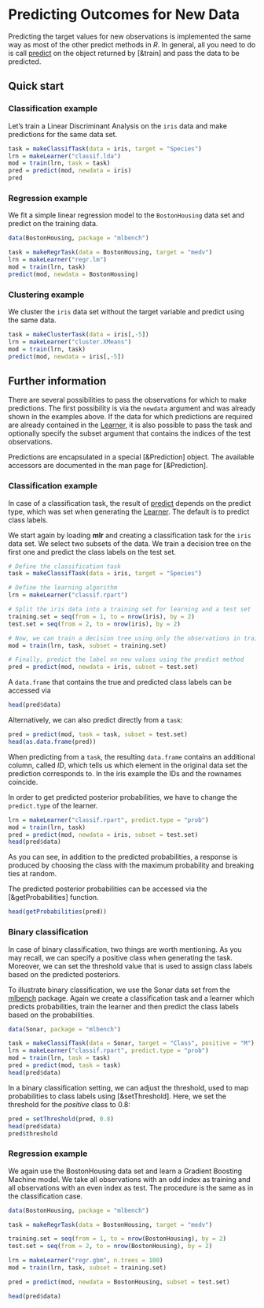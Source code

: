 # Predicting Outcomes for New Data

Predicting the target values for new observations is
implemented the same way as most of the other predict methods in *R*.
In general, all you need to do is
call [predict](&predict.WrappedModel) on the object returned by [&train]
and pass the data to be predicted.


## Quick start

### Classification example

Let's train a Linear Discriminant Analysis on the ``iris`` data and make predictions
for the same data set.

```r
task = makeClassifTask(data = iris, target = "Species")
lrn = makeLearner("classif.lda")
mod = train(lrn, task = task)
pred = predict(mod, newdata = iris)
pred
```


### Regression example

We fit a simple linear regression model to the ``BostonHousing`` data set and predict
on the training data.

```r
data(BostonHousing, package = "mlbench")

task = makeRegrTask(data = BostonHousing, target = "medv")
lrn = makeLearner("regr.lm")
mod = train(lrn, task)
predict(mod, newdata = BostonHousing)
```

### Clustering example

We cluster the ``iris`` data set without the target variable and predict using
the same data.

```r
task = makeClusterTask(data = iris[,-5])
lrn = makeLearner("cluster.XMeans")
mod = train(lrn, task)
predict(mod, newdata = iris[,-5])
```


## Further information

There are several possibilities to pass the observations for which to make
predictions.
The first possibility is via the ``newdata`` argument and was already shown in the
examples above.
If the data for which predictions are required are already contained in
the [Learner](&makeLearner), it is also possible to pass the task and optionally specify
the subset argument that contains the indices of the test observations.

Predictions are encapsulated in a special [&Prediction] object. The available
accessors are documented in the man page for [&Prediction].


### Classification example

In case of a classification task, the result of
[predict](&predict.WrappedModel) depends on the predict type, which was set
when generating the [Learner](&makeLearner). The default is to predict class
labels.

We start again by loading **mlr** and creating a classification task for the
``iris`` data set. We select two subsets of the data. We train a decision tree on the
first one and predict the class labels on the test set.

```r
# Define the classification task
task = makeClassifTask(data = iris, target = "Species")

# Define the learning algorithm
lrn = makeLearner("classif.rpart")

# Split the iris data into a training set for learning and a test set
training.set = seq(from = 1, to = nrow(iris), by = 2)
test.set = seq(from = 2, to = nrow(iris), by = 2)

# Now, we can train a decision tree using only the observations in train.set
mod = train(lrn, task, subset = training.set)

# Finally, predict the label on new values using the predict method
pred = predict(mod, newdata = iris, subset = test.set)
```

A `data.frame` that contains the true and predicted class labels can be accessed via

```r
head(pred$data)
```

Alternatively, we can also predict directly from a `task`:

```r
pred = predict(mod, task = task, subset = test.set)
head(as.data.frame(pred))
```

When predicting from a `task`, the resulting `data.frame` contains an additional column,
called *ID*, which tells us which element in the original data set the prediction
corresponds to. In the iris example the IDs and the rownames coincide.

In order to get predicted posterior probabilities, we have to change the ``predict.type``
of the learner.

```r
lrn = makeLearner("classif.rpart", predict.type = "prob")
mod = train(lrn, task)
pred = predict(mod, newdata = iris, subset = test.set)
head(pred$data)
```

As you can see, in addition to the predicted probabilities, a response
is produced by choosing the class with the maximum probability and
breaking ties at random.

The predicted posterior probabilities can be accessed via the [&getProbabilities] function.

```r
head(getProbabilities(pred))
```


### Binary classification

In case of binary classification, two things are worth mentioning. As you may recall,
we can specify a positive class when generating the task. Moreover, we can set the
threshold value that is used to assign class labels based on the predicted
posteriors.

To illustrate binary classification, we use the Sonar data set from the
[mlbench](http://cran.r-project.org/web/packages/mlbench/index.html) package.
Again we create a classification task and a learner which predicts
probabilities, train the learner and then predict the class labels based on the
probabilities.

```r
data(Sonar, package = "mlbench")

task = makeClassifTask(data = Sonar, target = "Class", positive = "M")
lrn = makeLearner("classif.rpart", predict.type = "prob")
mod = train(lrn, task = task)
pred = predict(mod, task = task)
head(pred$data)
```

In a binary classification setting, we can adjust the threshold, used
to map probabilities to class labels using [&setThreshold]. Here, we set
the threshold for the *positive* class to 0.8:

```r
pred = setThreshold(pred, 0.8)
head(pred$data)
pred$threshold
```


### Regression example

We again use the BostonHousing data set and learn a Gradient Boosting Machine
model. We take all observations with an odd index as training and all
observations with an even index as test. The procedure is the same as in the
classification case.

```r
data(BostonHousing, package = "mlbench")

task = makeRegrTask(data = BostonHousing, target = "medv")

training.set = seq(from = 1, to = nrow(BostonHousing), by = 2)
test.set = seq(from = 2, to = nrow(BostonHousing), by = 2)

lrn = makeLearner("regr.gbm", n.trees = 100)
mod = train(lrn, task, subset = training.set)

pred = predict(mod, newdata = BostonHousing, subset = test.set)

head(pred$data)
```
